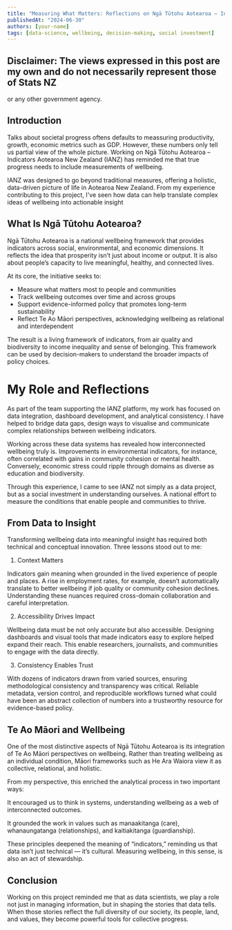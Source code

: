 ```yaml
---
title: "Measuring What Matters: Reflections on Ngā Tūtohu Aotearoa – Indicators Aotearoa New Zealand"
publishedAt: "2024-06-30"
authors: [your-name]
tags: [data-science, wellbeing, decision-making, social investment]
---
```


## Disclaimer: The views expressed in this post are my own and do not necessarily represent those of Stats NZ 
or any other government agency.


## Introduction
Talks about societal progress oftens defaults to meassuring productivity, growth, economic metrics such as GDP.
However, these numbers only tell us partial view of the whole picture.
Working on Ngā Tūtohu Aotearoa – Indicators Aotearoa New Zealand (IANZ) has reminded me that true
progress needs to include measurements of wellbeing.

IANZ was designed to go beyond traditional measures, offering a holistic,
data-driven picture of life in Aotearoa New Zealand. 
From my experience contributing to this project, I've seen how data can help translate complex ideas of wellbeing
into actionable insight

## What Is Ngā Tūtohu Aotearoa?

Ngā Tūtohu Aotearoa is a national wellbeing framework that provides indicators across social, environmental,
and economic dimensions. It reflects the idea that prosperity isn’t just about income or output.
It is also about people’s capacity to live meaningful, healthy, and connected lives.

At its core, the initiative seeks to:

* Measure what matters most to people and communities
* Track wellbeing outcomes over time and across groups
* Support evidence-informed policy that promotes long-term sustainability
* Reflect Te Ao Māori perspectives, acknowledging wellbeing as relational and interdependent

The result is a living framework of indicators, from air quality and biodiversity to income inequality and sense of belonging.
This framework can be used by decision-makers to understand the broader impacts of policy choices.

# My Role and Reflections

As part of the team supporting the IANZ platform, my work has focused on data integration, dashboard development, 
and analytical consistency. I have helped to bridge data gaps, design ways to visualise 
and communicate complex relationships between wellbeing indicators.

Working across these data systems has revealed how interconnected wellbeing truly is.
Improvements in environmental indicators, for instance, often correlated with gains in community cohesion or mental health.
Conversely, economic stress could ripple through domains as diverse as education and biodiversity.

Through this experience, I came to see IANZ not simply as a data project, but as a social investment in understanding ourselves.
A national effort to measure the conditions that enable people and communities to thrive.

## From Data to Insight

Transforming wellbeing data into meaningful insight has required both technical and conceptual innovation.
Three lessons stood out to me:

1. Context Matters

Indicators gain meaning when grounded in the lived experience of people and places.
A rise in employment rates, for example, doesn’t automatically translate to better wellbeing 
if job quality or community cohesion declines. 
Understanding these nuances required cross-domain collaboration and careful interpretation.

2. Accessibility Drives Impact

Wellbeing data must be not only accurate but also accessible. Designing dashboards and visual tools that made indicators
easy to explore helped expand their reach. This enable researchers, journalists, and communities to engage with the data directly.

3. Consistency Enables Trust

With dozens of indicators drawn from varied sources, ensuring methodological consistency and transparency was critical.
Reliable metadata, version control, and reproducible workflows turned what could have been an abstract collection of numbers
into a trustworthy resource for evidence-based policy.

## Te Ao Māori and Wellbeing

One of the most distinctive aspects of Ngā Tūtohu Aotearoa is its integration of Te Ao Māori perspectives on wellbeing.
Rather than treating wellbeing as an individual condition, Māori frameworks such as He Ara Waiora view it as collective,
relational, and holistic.

From my perspective, this enriched the analytical process in two important ways:

It encouraged us to think in systems, understanding wellbeing as a web of interconnected outcomes.

It grounded the work in values such as manaakitanga (care), whanaungatanga (relationships), and kaitiakitanga (guardianship).

These principles deepened the meaning of “indicators,” reminding us that data isn’t just technical — it’s cultural. 
Measuring wellbeing, in this sense, is also an act of stewardship.

## Conclusion
Working on this project reminded me that as data scientists, we play a role not just in managing information, 
but in shaping the stories that data tells.
When those stories reflect the full diversity of our society, its people, land, and values,
they become powerful tools for collective progress.